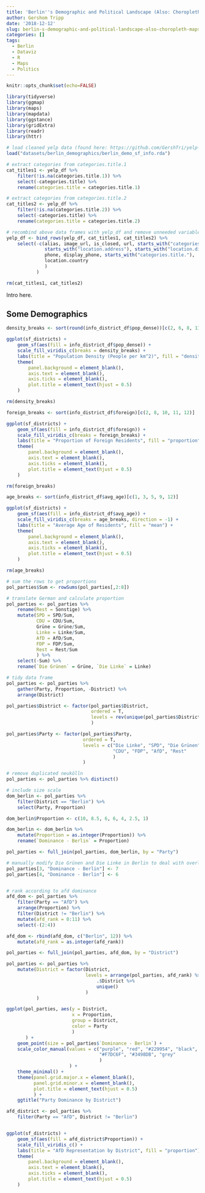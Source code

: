 ```yaml
---
title: 'Berlin''s Demographic and Political Landscape (Also: Choropleth Maps!)'
author: Gershom Tripp
date: '2018-12-12'
slug: berlin-s-demographic-and-political-landscape-also-choropleth-maps
categories: []
tags:
  - Berlin
  - Dataviz
  - R
  - Maps
  - Politics
---
```


```r
knitr::opts_chunk$set(echo=FALSE)
```

```r
library(tidyverse)
library(ggmap)
library(maps)
library(mapdata)
library(ggstance)
library(gridExtra)
library(readr)
library(httr)
```


```r
# load cleaned yelp data (found here: https://github.com/GershTri/yelp-r)
load("datasets/berlin_demographics/berlin_demo_sf_info.rda")
```

```r
# extract categories from categories.title.1
cat_titles1 <- yelp_df %>% 
    filter(!is.na(categories.title.1)) %>% 
    select(-categories.title) %>% 
    rename(categories.title = categories.title.1)

# extract categories from categories.title.2
cat_titles2 <- yelp_df %>% 
    filter(!is.na(categories.title.2)) %>% 
    select(-categories.title) %>% 
    rename(categories.title = categories.title.2)

# recombind above data frames with yelp_df and remove unneeded variables
yelp_df <- bind_rows(yelp_df, cat_titles1, cat_titles2) %>% 
    select(-c(alias, image_url, is_closed, url, starts_with("categories.alias"),
              starts_with("location.address"), starts_with("location.disp"),
              phone, display_phone, starts_with("categories.title."),
              location.country
              )
           )

rm(cat_titles1, cat_titles2)
```

Intro here.










## Some Demographics

```r
density_breaks <- sort(round(info_district_df$pop_dense))[c(2, 6, 8, 11, 12)]

ggplot(sf_districts) +
    geom_sf(aes(fill = info_district_df$pop_dense)) + 
    scale_fill_viridis_c(breaks = density_breaks) +
    labs(title = "Population Density (People per km^2)", fill = "density") +
    theme(
        panel.background = element_blank(),
        axis.text = element_blank(),
        axis.ticks = element_blank(),
        plot.title = element_text(hjust = 0.5)
    )

rm(density_breaks)
```

```r
foreign_breaks <- sort(info_district_df$foreign)[c(2, 8, 10, 11, 12)]

ggplot(sf_districts) +
    geom_sf(aes(fill = info_district_df$foreign)) + 
    scale_fill_viridis_c(breaks = foreign_breaks) +
    labs(title = "Proportion of Foreign Residents", fill = "proportion") +
    theme(
        panel.background = element_blank(),
        axis.text = element_blank(),
        axis.ticks = element_blank(),
        plot.title = element_text(hjust = 0.5)
    )

rm(foreign_breaks)
```

```r
age_breaks <- sort(info_district_df$avg_age)[c(1, 3, 5, 9, 12)]

ggplot(sf_districts) +
    geom_sf(aes(fill = info_district_df$avg_age)) + 
    scale_fill_viridis_c(breaks = age_breaks, direction = -1) +
    labs(title = "Average Age of Residents", fill = "mean") +
    theme(
        panel.background = element_blank(),
        axis.text = element_blank(),
        axis.ticks = element_blank(),
        plot.title = element_text(hjust = 0.5)
    )

rm(age_breaks)
```


```r
# sum the rows to get proportions
pol_parties$Sum <- rowSums(pol_parties[,2:8])

# translate German and calculate proportion
pol_parties <- pol_parties %>% 
    rename(Rest = Sonstige) %>% 
    mutate(SPD = SPD/Sum,
           CDU = CDU/Sum,
           Grüne = Grüne/Sum,
           Linke = Linke/Sum,
           AfD = AfD/Sum,
           FDP = FDP/Sum,
           Rest = Rest/Sum
           ) %>% 
    select(-Sum) %>% 
    rename(`Die Grünen` = Grüne, `Die Linke` = Linke)

# tidy data frame
pol_parties <- pol_parties %>%
    gather(Party, Proportion, -District) %>% 
    arrange(District)

pol_parties$District <- factor(pol_parties$District,
                               ordered = T,
                               levels = rev(unique(pol_parties$District))
                               )

pol_parties$Party <- factor(pol_parties$Party,
                            ordered = T,
                            levels = c("Die Linke", "SPD", "Die Grünen",
                                       "CDU", "FDP", "AfD", "Rest"
                                       )
                            )

# remove duplicated neukölln
pol_parties <- pol_parties %>% distinct()

# include size scale
dom_berlin <- pol_parties %>% 
    filter(District == "Berlin") %>% 
    select(Party, Proportion)

dom_berlin$Proportion <- c(10, 8.5, 6, 6, 4, 2.5, 1)

dom_berlin <- dom_berlin %>% 
    mutate(Proportion = as.integer(Proportion)) %>% 
    rename(`Dominance - Berlin` = Proportion)

pol_parties <- full_join(pol_parties, dom_berlin, by = "Party")

# manually modify Die Grünen and Die Linke in Berlin to deal with overlap
pol_parties[3, "Dominance - Berlin"] <- 7
pol_parties[4, "Dominance - Berlin"] <- 6


# rank according to afd dominance
afd_dom <- pol_parties %>%
    filter(Party == "AfD") %>% 
    arrange(Proportion) %>% 
    filter(District != "Berlin") %>%
    mutate(afd_rank = 0:11) %>% 
    select(-(2:4))

afd_dom <- rbind(afd_dom, c("Berlin", 12)) %>% 
    mutate(afd_rank = as.integer(afd_rank))

pol_parties <- full_join(pol_parties, afd_dom, by = "District")

pol_parties <- pol_parties %>%
    mutate(District = factor(District,
                             levels = arrange(pol_parties, afd_rank) %>% 
                                 .$District %>% 
                                 unique()
                             )
           )
```


```r
ggplot(pol_parties, aes(y = District,
                        x = Proportion,
                        group = District,
                        color = Party
                        )
       ) +
    geom_point(size = pol_parties$`Dominance - Berlin`) +
    scale_color_manual(values = c("purple", "red", "#229954", "black",
                                  "#F7DC6F", "#3498DB", "grey"
                                  )
                       ) +
    theme_minimal() +
    theme(panel.grid.major.x = element_blank(),
          panel.grid.minor.x = element_blank(),
          plot.title = element_text(hjust = 0.5)
          ) + 
    ggtitle("Party Dominance by District")
```

```r
afd_district <- pol_parties %>% 
    filter(Party == "AfD", District != "Berlin")


ggplot(sf_districts) +
    geom_sf(aes(fill = afd_district$Proportion)) + 
    scale_fill_viridis_c() +
    labs(title = "AfD Representation by District", fill = "proportion") +
    theme(
        panel.background = element_blank(),
        axis.text = element_blank(),
        axis.ticks = element_blank(),
        plot.title = element_text(hjust = 0.5)
    )
```